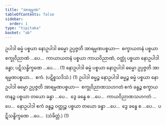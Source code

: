 ```yaml
---
title: "အာရမ္မဏ"
tableOfContents: false
sidebar:
  order: 1
type: "tipitaka"
basket: "ab"
---
```



<DynamicBreadcrumb />

<Division number="387">

<Paragraph number="3289">
ဥပါဒါ ဓမ္မံ ပစ္စယာ နောဥပါဒါ ဓမ္မော ဥပ္ပဇ္ဇတိ အာရမ္မဏပစ္စယာ—  စက္ခာယတနံ ပစ္စယာ စက္ခုဝိညာဏံ …ပေ…  ကာယာယတနံ ပစ္စယာ ကာယဝိညာဏံ, ဝတ္ထုံ ပစ္စယာ နောဥပါဒါ ခန္ဓာ; ပဋိသန္ဓိက္ခဏေ …ပေ… . (1)
</Paragraph>

<Paragraph number="3290">
နောဥပါဒါ ဓမ္မံ ပစ္စယာ နောဥပါဒါ ဓမ္မော ဥပ္ပဇ္ဇတိ အာရမ္မဏပစ္စယာ…  ဧကံ. (ပဋိစ္စသဒိသံ.) (1)
</Paragraph>

<Paragraph number="3291">
ဥပါဒါ ဓမ္မဉ္စ နောဥပါဒါ ဓမ္မဉ္စ ဓမ္မံ ပစ္စယာ နောဥပါဒါ ဓမ္မော ဥပ္ပဇ္ဇတိ အာရမ္မဏပစ္စယာ—  စက္ခုဝိညာဏသဟဂတံ ဧကံ ခန္ဓဉ္စ စက္ခာယတနဉ္စ ပစ္စယာ တယော ခန္ဓာ …ပေ…  ဒွေ ခန္ဓေ စ …ပေ…  ကာယဝိညာဏသဟဂတံ …ပေ…  နောဥပါဒါ ဧကံ ခန္ဓဉ္စ ဝတ္ထုဉ္စ ပစ္စယာ တယော ခန္ဓာ …ပေ…  ဒွေ ခန္ဓေ စ …ပေ…  ပဋိသန္ဓိက္ခဏေ …ပေ…  (သံခိတ္တံ.) (1)
</Paragraph>
</Division>